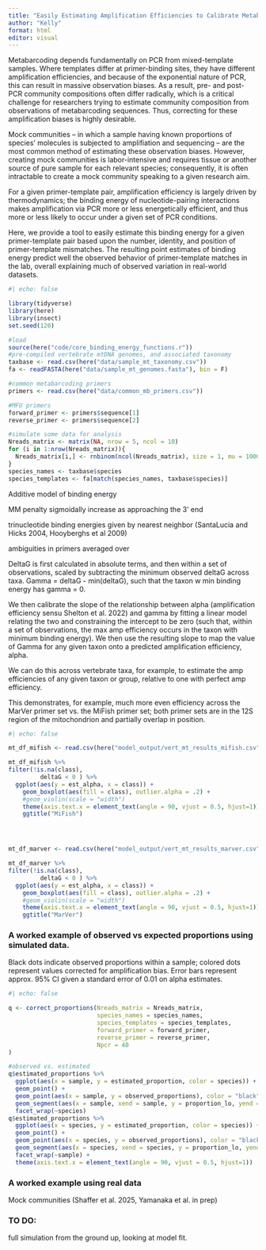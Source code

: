 ```yaml
---
title: "Easily Estimating Amplification Efficiencies to Calibrate Metabarcoding Results"
author: "Kelly"
format: html
editor: visual
---
```


Metabarcoding depends fundamentally on PCR from mixed-template samples. Where templates differ at primer-binding sites, they have different amplification efficiencies, and because of the exponential nature of PCR, this can result in massive observation biases. As a result, pre- and post-PCR community compositions often differ radically, which is a critical challenge for researchers trying to estimate community composition from observations of metabarcoding sequences. Thus, correcting for these amplification biases is highly desirable.

Mock communities – in which a sample having known proportions of species' molecules is subjected to amplifiation and sequencing – are the most common method of estimating these observation biases. However, creating mock communities is labor-intensive and requires tissue or another source of pure sample for each relevant species; consequently, it is often intractable to create a mock community speaking to a given research aim.

For a given primer-template pair, amplification efficiency is largely driven by thermodynamics; the binding energy of nucleotide-pairing interactions makes amplification via PCR more or less energetically efficient, and thus more or less likely to occur under a given set of PCR conditions.

Here, we provide a tool to easily estimate this binding energy for a given primer-template pair based upon the number, identity, and position of primer-template mismatches. The resulting point estimates of binding energy predict well the observed behavior of primer-template matches in the lab, overall explaining much of observed variation in real-world datasets.

```r
#| echo: false

library(tidyverse)
library(here)
library(insect)
set.seed(120)

#load 
source(here("code/core_binding_energy_functions.r")) 
#pre-compiled vertebrate mtDNA genomes, and associated taxonomy
taxbase <- read.csv(here("data/sample_mt_taxonomy.csv"))
fa <- readFASTA(here("data/sample_mt_genomes.fasta"), bin = F)

#common metabarcoding primers
primers <- read.csv(here("data/common_mb_primers.csv"))

#MFU primers
forward_primer <- primers$sequence[1]
reverse_primer <- primers$sequence[2]

#simulate some data for analysis
Nreads_matrix <- matrix(NA, nrow = 5, ncol = 10)
for (i in 1:nrow(Nreads_matrix)){
  Nreads_matrix[i,] <- rnbinom(ncol(Nreads_matrix), size = 1, mu = 1000)
}
species_names <- taxbase$species
species_templates <- fa[match(species_names, taxbase$species)]

```

Additive model of binding energy

MM penalty sigmoidally increase as approaching the 3' end

trinucleotide binding energies given by nearest neighbor (SantaLucia and Hicks 2004, Hooyberghs et al 2009)

ambiguities in primers averaged over

DeltaG is first calculated in absolute terms, and then within a set of observations, scaled by subtracting the minimum observed deltaG across taxa. Gamma = deltaG - min(deltaG), such that the taxon w min binding energy has gamma = 0.

We then calibrate the slope of the relationship between alpha (amplification efficiency sensu Shelton et al. 2022) and gamma by fitting a linear model relating the two and constraining the intercept to be zero (such that, within a set of observations, the max amp efficiency occurs in the taxon with minimum binding energy). We then use the resulting slope to map the value of Gamma for any given taxon onto a predicted amplification efficiency, alpha.

We can do this across vertebrate taxa, for example, to estimate the amp efficiencies of any given taxon or group, relative to one with perfect amp efficiency.

This demonstrates, for example, much more even efficiency across the MarVer primer set vs. the MiFish primer set; both primer sets are in the 12S region of the mitochondrion and partially overlap in position.

```r
#| echo: false

mt_df_mifish <- read.csv(here("model_output/vert_mt_results_mifish.csv")) 

mt_df_mifish %>% 
filter(!is.na(class),
         deltaG < 0 ) %>% 
  ggplot(aes(y = est_alpha, x = class)) +
    geom_boxplot(aes(fill = class), outlier.alpha = .2) +
    #geom_violin(scale = "width")
    theme(axis.text.x = element_text(angle = 90, vjust = 0.5, hjust=1)) +
    ggtitle("MiFish")




mt_df_marver <- read.csv(here("model_output/vert_mt_results_marver.csv")) 

mt_df_marver %>% 
filter(!is.na(class),
         deltaG < 0 ) %>% 
  ggplot(aes(y = est_alpha, x = class)) +
    geom_boxplot(aes(fill = class), outlier.alpha = .2) +
    #geom_violin(scale = "width")
    theme(axis.text.x = element_text(angle = 90, vjust = 0.5, hjust=1)) +
    ggtitle("MarVer")
```

### A worked example of observed vs expected proportions using simulated data.

Black dots indicate observed proportions within a sample; colored dots represent values corrected for amplification bias. Error bars represent approx. 95% CI given a standard error of 0.01 on alpha estimates.

```r
#| echo: false

q <- correct_proportions(Nreads_matrix = Nreads_matrix,
                         species_names = species_names,
                         species_templates = species_templates,
                         forward_primer = forward_primer,
                         reverse_primer = reverse_primer,
                         Npcr = 40
)

#observed vs. estimated
q$estimated_proportions %>%
  ggplot(aes(x = sample, y = estimated_proportion, color = species)) +
  geom_point() +
  geom_point(aes(x = sample, y = observed_proportions), color = "black") +
  geom_segment(aes(x = sample, xend = sample, y = proportion_lo, yend = proportion_hi, color = species), alpha = 0.5) +
  facet_wrap(~species)
q$estimated_proportions %>%
  ggplot(aes(x = species, y = estimated_proportion, color = species)) +
  geom_point() +
  geom_point(aes(x = species, y = observed_proportions), color = "black") +
  geom_segment(aes(x = species, xend = species, y = proportion_lo, yend = proportion_hi, color = species), alpha = 0.5) +
  facet_wrap(~sample) +
  theme(axis.text.x = element_text(angle = 90, vjust = 0.5, hjust=1))

```

### A worked example using real data

Mock communities (Shaffer et al. 2025, Yamanaka et al. in prep)

### TO DO:

full simulation from the ground up, looking at model fit.
